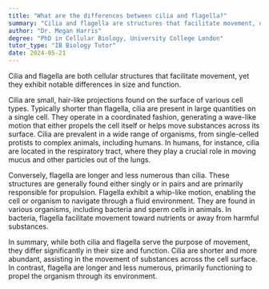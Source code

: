 ```yaml
---
title: "What are the differences between cilia and flagella?"
summary: "Cilia and flagella are structures that facilitate movement, differing primarily in their size and specific functions."
author: "Dr. Megan Harris"
degree: "PhD in Cellular Biology, University College London"
tutor_type: "IB Biology Tutor"
date: 2024-05-21
---
```


Cilia and flagella are both cellular structures that facilitate movement, yet they exhibit notable differences in size and function.

Cilia are small, hair-like projections found on the surface of various cell types. Typically shorter than flagella, cilia are present in large quantities on a single cell. They operate in a coordinated fashion, generating a wave-like motion that either propels the cell itself or helps move substances across its surface. Cilia are prevalent in a wide range of organisms, from single-celled protists to complex animals, including humans. In humans, for instance, cilia are located in the respiratory tract, where they play a crucial role in moving mucus and other particles out of the lungs.

Conversely, flagella are longer and less numerous than cilia. These structures are generally found either singly or in pairs and are primarily responsible for propulsion. Flagella exhibit a whip-like motion, enabling the cell or organism to navigate through a fluid environment. They are found in various organisms, including bacteria and sperm cells in animals. In bacteria, flagella facilitate movement toward nutrients or away from harmful substances.

In summary, while both cilia and flagella serve the purpose of movement, they differ significantly in their size and function. Cilia are shorter and more abundant, assisting in the movement of substances across the cell surface. In contrast, flagella are longer and less numerous, primarily functioning to propel the organism through its environment.
    